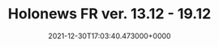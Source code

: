 ---
title: "Holonews FR ver. 13.12 - 19.12"
date: "2021-12-30T17:03:40.473000+0000"
link: "https://reddit.com/r/HoloNews/comments/rs6inc/holonews_fr_ver_1312_1912/"
images: ["https://i.redd.it/mdbr8fr7op881.gif","https://i.redd.it/2gkvmbr7op881.gif","https://i.redd.it/cfgs5fr7op881.gif","https://preview.redd.it/yoztz9r7op881.png?width=640&crop=smart&auto=webp&s=faf4b4ff1d037d972b11359332d21340e67b2c6e","https://preview.redd.it/6hzku9r7op881.png?width=640&crop=smart&auto=webp&s=f611a3956a9a7cd55f7bca2cd03adb150b719f29","https://preview.redd.it/4ans4cr7op881.png?width=640&crop=smart&auto=webp&s=aa4c3e5e272c4343ed4c2d5a8cff19c26251a49b","https://i.redd.it/6q9z38s7op881.gif","https://preview.redd.it/8qzv4gr7op881.png?width=640&crop=smart&auto=webp&s=6bb2eeafe88d807e930549682160700a6ea9a2a7","https://preview.redd.it/xtq505r7op881.png?width=640&crop=smart&auto=webp&s=b45496451e744c0886e4daf84d2da4a1b6161b24","https://preview.redd.it/spozawqbop881.png?width=640&crop=smart&auto=webp&s=4feb1114688a978e54c1701b8b824b5f74c77cb5","https://preview.redd.it/mrnna2rbop881.png?width=640&crop=smart&auto=webp&s=ada9d46983ed3c8c8292a3a4e87fd44f96bb1b55","https://preview.redd.it/if4hbzrbop881.png?width=640&crop=smart&auto=webp&s=d81fbf28c071a282cfded7cacbb2fc7eb4febdf2","https://preview.redd.it/bdhhvxqbop881.png?width=640&crop=smart&auto=webp&s=e42b6bcb4d0c7508c2674d72f754ca7b3ba7403c","https://preview.redd.it/g5e6n8rbop881.png?width=640&crop=smart&auto=webp&s=671ae8975a7ba4a28ab1ba3d102923ca2dbb226d","https://preview.redd.it/othl11rbop881.png?width=640&crop=smart&auto=webp&s=843f7cbbbb9e89d587c910ba92b48512c99b71d9","https://preview.redd.it/youn1arbop881.png?width=640&crop=smart&auto=webp&s=bb47e4647030f2d055471fb3c06ffd0047f07735","https://preview.redd.it/0rlzk5rbop881.png?width=640&crop=smart&auto=webp&s=228320575dd5bb8645dc35ca1d4d6aa79ca189bb","https://preview.redd.it/s9btd0rbop881.png?width=640&crop=smart&auto=webp&s=cfc05afb23cf6c0a2aa92daf3b992d3219258a45","https://preview.redd.it/097yrwqbop881.png?width=640&crop=smart&auto=webp&s=b5fe85eda72561c8b43b1c86f7691b8a0c0f80fc","https://preview.redd.it/gxjactqbop881.png?width=640&crop=smart&auto=webp&s=6683cab62c30f5b5ea01bfb73e3a64183818b0c5"]
tags: []
---